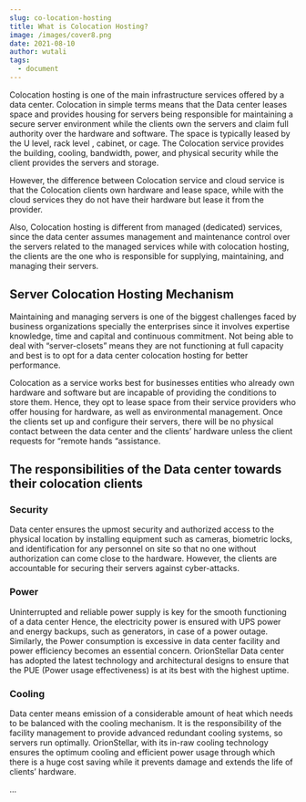 ```yaml
---
slug: co-location-hosting
title: What is Colocation Hosting?
image: /images/cover8.png
date: 2021-08-10
author: wutali
tags:
  - document
---
```


Colocation hosting is one of the main infrastructure services offered by a data center. Colocation in simple terms means that the Data center leases space and provides housing for servers being responsible for maintaining a secure server environment while the clients own the servers and claim full authority over the hardware and software. The space is typically leased by the U level, rack level , cabinet, or cage. The Colocation service provides the building, cooling, bandwidth, power, and physical security while the client provides the servers and storage.

However, the difference between Colocation service and cloud service is that the Colocation clients own hardware and lease space, while with the cloud services they do not have their hardware but lease it from the provider. 

Also, Colocation hosting is different from managed (dedicated) services, since the data center assumes management and maintenance control over the servers related to the managed services while with colocation hosting, the clients are the one who is responsible for supplying, maintaining, and managing their servers.

## Server Colocation Hosting Mechanism

Maintaining and managing servers is one of the biggest challenges faced by business organizations specially the enterprises since it involves expertise knowledge, time and capital and continuous commitment. Not being able to deal with “server-closets” means they are not functioning at full capacity and best is to opt for a data center colocation hosting for better performance.

Colocation as a service works best for businesses entities who already own hardware and software but are incapable of providing the conditions to store them. Hence, they opt to lease space from their service providers who offer housing for hardware, as well as environmental management.
Once the clients set up and configure their servers, there will be no physical contact between the data center and the clients’ hardware unless the client requests for “remote hands “assistance.

## The responsibilities of the Data center towards their colocation clients 

### Security

Data center ensures the upmost security and authorized access to the physical location by installing equipment such as cameras, biometric locks, and identification for any personnel on site so that no one without authorization can come close to the hardware. However, the clients are accountable for securing their servers against cyber-attacks. 

### Power

Uninterrupted and reliable power supply is key for the smooth functioning of a data center   Hence, the electricity power is ensured with UPS power and energy backups, such as generators, in case of a power outage. Similarly, the Power consumption is excessive in data center facility and power efficiency becomes an essential concern. OrionStellar Data center has adopted the latest technology and architectural designs to ensure that the PUE (Power usage effectiveness) is at its best with the highest uptime.

### Cooling

Data center means emission of a considerable amount of heat which needs to be balanced with the cooling mechanism. It is the responsibility of the facility management to provide advanced redundant cooling systems, so servers run optimally. OrionStellar, with its in-raw cooling technology ensures the optimum cooling and efficient power usage through which there is a huge cost saving while it prevents damage and extends the life of clients’ hardware.

...
